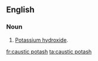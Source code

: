 ==English==

===Noun===
{{en-noun|head=[[caustic]] [[potash]]|-}}

# {{context|dated|lang=en}} [[potassium hydroxide|Potassium hydroxide]].

[[fr:caustic potash]]
[[ta:caustic potash]]